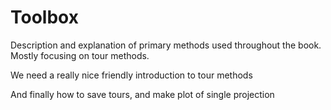 # Toolbox {#toolbox}

Description and explanation of primary methods used throughout the book. Mostly focusing on tour methods.

We need a really nice friendly introduction to tour methods

And finally how to save tours, and make plot of single projection